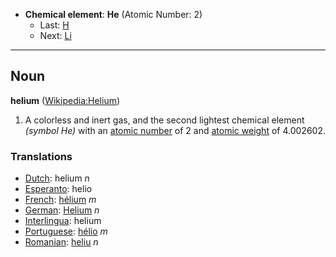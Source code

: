 *'''Chemical element''': '''He''' (Atomic Number: 2)
**Last: [[Hydrogen|H]]
**Next: [[Lithium|Li]]
----
== Noun ==
'''helium''' ([[en:Helium|Wikipedia:Helium]])

# A colorless and inert gas, and the second lightest chemical element ''(symbol He)'' with an [[atomic number]] of 2 and [[atomic weight]] of 4.002602.

===Translations===
*[[Dutch]]: helium ''n''
*[[Esperanto]]: helio
*[[French]]: [[hélium]] ''m''
*[[German]]: [[Helium]] ''n''
*[[Interlingua]]: helium
*[[Portuguese]]: [[hélio]] ''m''
*[[Romanian]]: [[heliu]] ''n''